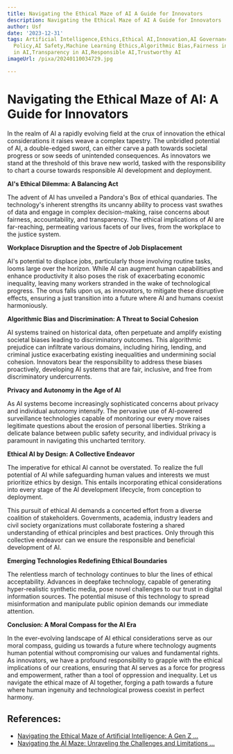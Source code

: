```yaml
---
title: Navigating the Ethical Maze of AI A Guide for Innovators
description: Navigating the Ethical Maze of AI A Guide for Innovators
author: Usf
date: '2023-12-31'
tags: Artificial Intelligence,Ethics,Ethical AI,Innovation,AI Governance,AI Regulation,AI
  Policy,AI Safety,Machine Learning Ethics,Algorithmic Bias,Fairness in AI,Accountability
  in AI,Transparency in AI,Responsible AI,Trustworthy AI
imageUrl: /pixa/20240110034729.jpg

---
```

# Navigating the Ethical Maze of AI: A Guide for Innovators

In the  realm of AI a rapidly evolving field at  the crux of innovation the ethical considerations it raises weave  a complex tapestry. The unbridled potential of AI, a double-edged sword,  can either carve a path towards societal progress  or sow seeds of unintended  consequences.  As innovators we stand at the threshold of  this brave new world, tasked with the responsibility to chart  a course towards responsible AI development and deployment.

**AI's Ethical Dilemma: A Balancing Act**

The advent of AI has  unveiled a Pandora's Box of ethical quandaries. The technology's inherent strengths its uncanny ability to process vast swathes of data and engage in complex decision-making, raise concerns  about fairness, accountability, and transparency. The ethical implications of AI are far-reaching, permeating various facets of our  lives, from the workplace to the justice system.

**Workplace Disruption and the Spectre of Job Displacement**

AI's potential to displace jobs, particularly  those involving routine tasks, looms large over the horizon. While AI can augment human capabilities and enhance productivity it also poses the risk of exacerbating economic inequality,  leaving many workers stranded in the wake of technological progress. The onus  falls  upon us, as innovators, to mitigate these disruptive effects, ensuring a just transition into  a future where AI and humans coexist harmoniously.

**Algorithmic Bias and Discrimination: A Threat to Social Cohesion**

AI systems trained on  historical data, often  perpetuate and amplify existing societal biases  leading  to  discriminatory outcomes. This algorithmic prejudice can infiltrate various domains, including hiring, lending, and criminal justice exacerbating existing inequalities and undermining social cohesion. Innovators bear the responsibility to address these biases proactively, developing AI systems that are fair, inclusive,  and free from  discriminatory undercurrents.

**Privacy and Autonomy in the Age of AI**

As AI systems become increasingly sophisticated concerns about privacy and individual autonomy intensify. The pervasive use of AI-powered surveillance technologies capable of  monitoring our every move raises legitimate questions about the  erosion of personal liberties. Striking a delicate balance between public safety security, and individual privacy is  paramount in navigating this uncharted territory.

**Ethical AI  by  Design: A Collective  Endeavor**

The imperative for ethical  AI cannot  be overstated.  To realize the full  potential of AI while safeguarding human values and interests we  must prioritize ethics by design.  This entails incorporating ethical considerations into every stage of the AI  development lifecycle, from  conception to deployment.

This pursuit of ethical AI demands a concerted  effort from a diverse coalition of stakeholders.  Governments, academia,  industry leaders and civil  society organizations must collaborate fostering a shared understanding of ethical principles and best  practices. Only through this collective endeavor can  we ensure the responsible and beneficial development of AI.

**Emerging  Technologies Redefining Ethical Boundaries**

The relentless march of technology continues to blur the lines of ethical acceptability. Advances in deepfake technology, capable  of generating hyper-realistic synthetic media,  pose novel challenges to our trust in digital information sources. The potential misuse of this technology to spread misinformation and manipulate public opinion demands our immediate attention.

**Conclusion: A Moral Compass for the AI Era**

In the ever-evolving landscape of AI  ethical considerations serve as  our moral compass,  guiding  us towards a future where technology augments  human potential  without compromising our values and fundamental rights. As innovators, we have a profound responsibility to grapple with the ethical implications of our creations,  ensuring that AI serves as a  force for progress and empowerment, rather  than a tool of oppression and inequality. Let us navigate the ethical maze of  AI  together, forging a path towards a future where human ingenuity and technological prowess coexist in perfect harmony.

## References:
- [Navigating the Ethical Maze of Artificial Intelligence: A Gen Z ...](https://www.linkedin.com/pulse/navigating-ethical-maze-artificial-intelligence-gen-z-krishna-w43lc?trk=public_post_main-feed-card_feed-article-content)
- [Navigating the AI Maze: Unraveling the Challenges and Limitations ...](https://www.koneqt.com/challenges-limitations-ai-business/)
